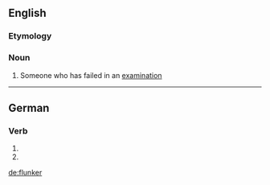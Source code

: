 ==English==

===Etymology===
{{suffix|en|flunk|er}}

===Noun===
{{en-noun}}

# {{lb|en|slang|North America}} Someone who has failed in an [[examination]]

----

==German==

===Verb===
{{head|de|verb form}}

# {{de-verb form of|flunkern|1|s|g}}
# {{de-verb form of|flunkern|i|s}}

[[de:flunker]]
